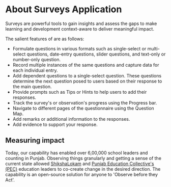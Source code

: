 
# About Surveys Application

Surveys are powerful tools to gain insights and assess the gaps to make learning and development context-aware to deliver meaningful impact. 

The salient features of <ProductName /> are as follows:

* Formulate questions in various formats such as single-select or multi-select questions, date-entry questions, slider questions, and text-only or number-only question.
* Record multiple instances of the same questions and capture data for each individual entry.
* Add dependent questions to a single-select question. These questions determine the next question posed to users based on their response to the main question. 
* Provide prompts such as Tips or Hints to help users to add their responses.
* Track the survey's or observation's progress using the Progress bar.
* Navigate to different pages of the questionnaire using the Question Map.
* Add remarks or additional information to the responses. 
* Add evidence to support your response.

## Measuring impact

Today, our <ProductName /> capability has enabled over 6,00,000 school leaders and counting in Punjab. Observing things granularly and getting a sense of the current state allowed [ShikshaLokam](https://shikshalokam.org/) and [Punjab Education Collective's (PEC)](https://www.sanjhisikhiya.org/punjab-education-collective) education leaders to co-create change in the desired direction. The capability is an open-source solution for anyone to 'Observe before they Act'.